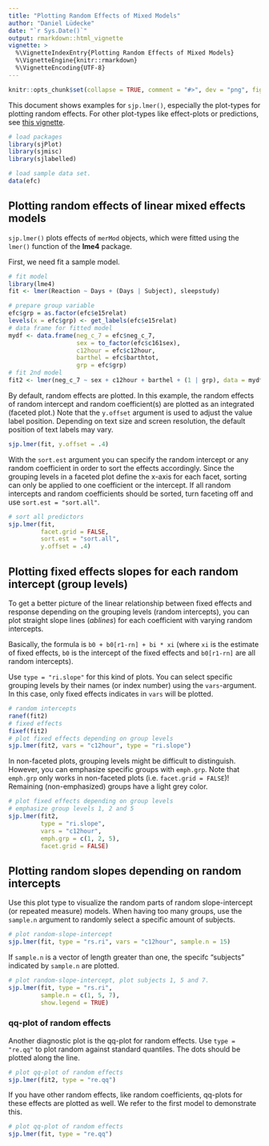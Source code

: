```yaml
---
title: "Plotting Random Effects of Mixed Models"
author: "Daniel Lüdecke"
date: "`r Sys.Date()`"
output: rmarkdown::html_vignette
vignette: >
  %\VignetteIndexEntry{Plotting Random Effects of Mixed Models}
  %\VignetteEngine{knitr::rmarkdown}
  %\VignetteEncoding{UTF-8}
---
```

```r
knitr::opts_chunk$set(collapse = TRUE, comment = "#>", dev = "png", fig.width = 7, fig.height = 5, message = FALSE, warning = FALSE)
```


This document shows examples for `sjp.lmer()`, especially the plot-types for plotting random effects. For other plot-types like effect-plots or predictions, see [this vignette](sjpglm.html).

```r
# load packages
library(sjPlot)
library(sjmisc)
library(sjlabelled)

# load sample data set.
data(efc)
```

## Plotting random effects of linear mixed effects models

`sjp.lmer()` plots effects of `merMod` objects, which were fitted using the `lmer()` function of the **lme4** package.

First, we need fit a sample model.

```r
# fit model
library(lme4)
fit <- lmer(Reaction ~ Days + (Days | Subject), sleepstudy)

# prepare group variable
efc$grp = as.factor(efc$e15relat)
levels(x = efc$grp) <- get_labels(efc$e15relat)
# data frame for fitted model
mydf <- data.frame(neg_c_7 = efc$neg_c_7,
                   sex = to_factor(efc$c161sex),
                   c12hour = efc$c12hour,
                   barthel = efc$barthtot,
                   grp = efc$grp)
# fit 2nd model
fit2 <- lmer(neg_c_7 ~ sex + c12hour + barthel + (1 | grp), data = mydf)
```

By default, random effects are plotted. In this example, the random effects of random intercept and random coefficient(s) are plotted as an integrated (faceted plot.) Note that the `y.offset` argument is used to adjust the value label position. Depending on text size and screen resolution, the default position of text labels may vary.

```r
sjp.lmer(fit, y.offset = .4)
``` 

With the `sort.est` argument you can specify the random intercept or any random coefficient in order to sort the effects accordingly. Since the grouping levels in a faceted plot define the x-axis for each facet, sorting can only be applied to one coefficient or the intercept. If all random intercepts and random coefficients should be sorted, turn faceting off and use `sort.est = "sort.all"`.

```r
# sort all predictors
sjp.lmer(fit,
         facet.grid = FALSE,
         sort.est = "sort.all",
         y.offset = .4)
``` 


## Plotting fixed effects slopes for each random intercept (group levels)

To get a better picture of the linear relationship between fixed effects and response depending on the grouping levels (random intercepts), you can plot straight slope lines (*ablines*) for each coefficient with varying random intercepts.

Basically, the formula is `b0 + b0[r1-rn] + bi * xi` (where `xi` is the estimate of fixed effects, `b0` is the intercept of the fixed effects and `b0[r1-rn]` are all random intercepts).

Use `type = "ri.slope"` for this kind of plots. You can select specific grouping levels by their names (or index number) using the `vars`-argument. In this case, only fixed effects indicates in `vars` will be plotted.

```r
# random intercepts
ranef(fit2)
# fixed effects
fixef(fit2)
# plot fixed effects depending on group levels
sjp.lmer(fit2, vars = "c12hour", type = "ri.slope")
``` 

In non-faceted plots, grouping levels might be difficult to distinguish. However, you can emphasize specific groups with `emph.grp`. Note that `emph.grp` only works in non-faceted plots (i.e. `facet.grid = FALSE`)! Remaining (non-emphasized) groups have a light grey color.

```r
# plot fixed effects depending on group levels
# emphasize group levels 1, 2 and 5
sjp.lmer(fit2, 
         type = "ri.slope", 
         vars = "c12hour", 
         emph.grp = c(1, 2, 5), 
         facet.grid = FALSE)
```

## Plotting random slopes depending on random intercepts

Use this plot type to visualize the random parts of random slope-intercept (or repeated measure) models. When having too many groups, use the `sample.n` argument to randomly select a specific amount of subjects.

```r
# plot random-slope-intercept
sjp.lmer(fit, type = "rs.ri", vars = "c12hour", sample.n = 15)
``` 

If `sample.n` is a vector of length greater than one, the specifc "subjects" indicated by `sample.n` are plotted.

```r
# plot random-slope-intercept, plot subjects 1, 5 and 7.
sjp.lmer(fit, type = "rs.ri", 
         sample.n = c(1, 5, 7),
         show.legend = TRUE)
``` 

### qq-plot of random effects

Another diagnostic plot is the qq-plot for random effects. Use `type = "re.qq"` to plot random against standard quantiles. The dots should be plotted along the line.

```r
# plot qq-plot of random effects
sjp.lmer(fit2, type = "re.qq")
``` 

If you have other random effects, like random coefficients, qq-plots for these effects are plotted as well. We refer to the first model to demonstrate this.

```r
# plot qq-plot of random effects
sjp.lmer(fit, type = "re.qq")
``` 
